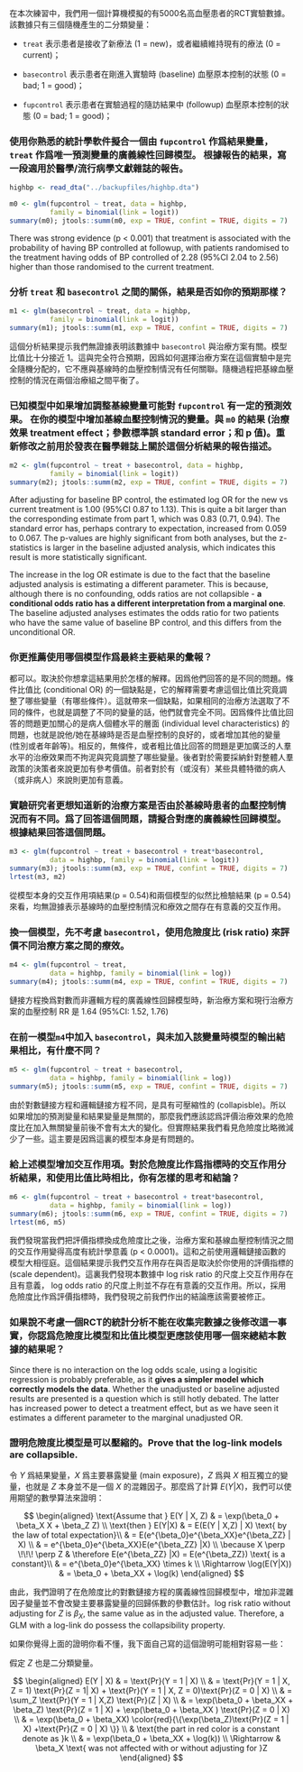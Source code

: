 

在本次練習中，我們用一個計算機模擬的有5000名高血壓患者的RCT實驗數據。該數據只有三個隨機產生的二分類變量：

- `treat` 表示患者是接收了新療法 (1 = new)，或者繼續維持現有的療法 (0 = current)；

- `basecontrol` 表示患者在剛進入實驗時 (baseline) 血壓原本控制的狀態 (0 = bad; 1 = good)；

- `fupcontrol` 表示患者在實驗過程的隨訪結果中 (followup) 血壓原本控制的狀態 (0 = bad; 1 = good)；


### 使用你熟悉的統計學軟件擬合一個由 `fupcontrol` 作爲結果變量，`treat` 作爲唯一預測變量的廣義線性回歸模型。 根據報告的結果，寫一段適用於醫學/流行病學文獻雜誌的報告。

```r
highbp <- read_dta("../backupfiles/highbp.dta")

m0 <- glm(fupcontrol ~ treat, data = highbp, 
          family = binomial(link = logit))
summary(m0); jtools::summ(m0, exp = TRUE, confint = TRUE, digits = 7)
```

There was strong evidence (p < 0.001) that treatment is associated with the probability of having BP controlled at followup, with patients randomised to the treatment having odds of BP controlled of 2.28 (95%CI 2.04 to 2.56) higher than those randomised to the current treatment. 

### 分析 `treat` 和 `basecontrol` 之間的關係，結果是否如你的預期那樣？


```r
m1 <- glm(basecontrol ~ treat, data = highbp, 
          family = binomial(link = logit))
summary(m1); jtools::summ(m1, exp = TRUE, confint = TRUE, digits = 7)
```

這個分析結果提示我們無證據表明該數據中 `basecontrol` 與治療方案有關。模型比值比十分接近 1。這與完全符合預期，因爲如何選擇治療方案在這個實驗中是完全隨機分配的，它不應與基線時的血壓控制情況有任何關聯。隨機過程把基線血壓控制的情況在兩個治療組之間平衡了。

### 已知模型中如果增加調整基線變量可能對 `fupcontrol` 有一定的預測效果。 在你的模型中增加基線血壓控制情況的變量。與 `m0` 的結果 (治療效果 treatment effect；參數標準誤 standard error；和 p 值)。重新修改之前用於發表在醫學雜誌上關於這個分析結果的報告描述。

```r
m2 <- glm(fupcontrol ~ treat + basecontrol, data = highbp, 
          family = binomial(link = logit))
summary(m2); jtools::summ(m2, exp = TRUE, confint = TRUE, digits = 7)
```


After adjusting for baseline BP control, the estimated log OR for the new vs current treatment is 1.00 (95%CI 0.87 to 1.13). This is quite a bit larger than the corresponding estimate from part 1, which was 0.83 (0.71, 0.94). The standard error has, perhaps contrary to expectation, increased from 0.059 to 0.067. The p-values are highly significant from both analyses, but the z-statistics is larger in the baseline adjusted analysis, which indicates this result is more statistically significant. 

The increase in the log OR estimate is due to the fact that the baseline adjusted analysis is estimating a different parameter. This is because, although there is no confounding, odds ratios are not collapsible - **a conditional odds ratio has a different interpretation from a marginal one**. The baseline adjusted analyses estimates the odds ratio for two patients who have the same value of baseline BP control, and this differs from the unconditional OR. 

### 你更推薦使用哪個模型作爲最終主要結果的彙報？

都可以。取決於你想拿這結果用於怎樣的解釋。因爲他們回答的是不同的問題。條件比值比 (conditional OR) 的一個缺點是，它的解釋需要考慮這個比值比究竟調整了哪些變量（有哪些條件）。這就帶來一個缺點，如果相同的治療方法選取了不同的條件，也就是調整了不同的變量的話，他們就會完全不同。因爲條件比值比回答的問題更加關心的是病人個體水平的層面 (individual level characteristics) 的問題，也就是說他/她在基線時是否是血壓控制的良好的，或者增加其他的變量 (性別或者年齡等)。相反的，無條件，或者粗比值比回答的問題是更加廣泛的人羣水平的治療效果而不拘泥與究竟調整了哪些變量。後者對於需要採納針對整體人羣政策的決策者來說更加有參考價值。前者對於有（或沒有）某些具體特徵的病人（或非病人）來說則更加有意義。

### 實驗研究者更想知道新的治療方案是否由於基線時患者的血壓控制情況而有不同。爲了回答這個問題，請擬合對應的廣義線性回歸模型。根據結果回答這個問題。

```r
m3 <- glm(fupcontrol ~ treat + basecontrol + treat*basecontrol, 
          data = highbp, family = binomial(link = logit))
summary(m3); jtools::summ(m3, exp = TRUE, confint = TRUE, digits = 7)
lrtest(m3, m2)
```

從模型本身的交互作用項結果(p = 0.54)和兩個模型的似然比檢驗結果 (p = 0.54) 來看，均無證據表示基線時的血壓控制情況和療效之間存在有意義的交互作用。

### 換一個模型，先不考慮 `basecontrol`，使用危險度比 (risk ratio) 來評價不同治療方案之間的療效。

```r
m4 <- glm(fupcontrol ~ treat, 
          data = highbp, family = binomial(link = log))
summary(m4); jtools::summ(m4, exp = TRUE, confint = TRUE, digits = 7)
```

鏈接方程換爲對數而非邏輯方程的廣義線性回歸模型時，新治療方案和現行治療方案的血壓控制 RR 是 1.64 (95%CI: 1.52, 1.76)

### 在前一模型`m4`中加入 `basecontrol`，與未加入該變量時模型的輸出結果相比，有什麼不同？

```r
m5 <- glm(fupcontrol ~ treat + basecontrol, 
          data = highbp, family = binomial(link = log))
summary(m5); jtools::summ(m5, exp = TRUE, confint = TRUE, digits = 7)
```

由於對數鏈接方程和邏輯鏈接方程不同，是具有可壓縮性的 (collapisble)。所以如果增加的預測變量和結果變量是無關的，那麼我們應該認爲評價治療效果的危險度比在加入無關變量前後不會有太大的變化。但實際結果我們看見危險度比略微減少了一些。這主要是因爲這裏的模型本身是有問題的。

### 給上述模型增加交互作用項。對於危險度比作爲指標時的交互作用分析結果，和使用比值比時相比，你有怎樣的思考和結論？

```r
m6 <- glm(fupcontrol ~ treat + basecontrol + treat*basecontrol, 
          data = highbp, family = binomial(link = log))
summary(m6); jtools::summ(m6, exp = TRUE, confint = TRUE, digits = 7)
lrtest(m6, m5)
```


我們發現當我們把評價指標換成危險度比之後，治療方案和基線血壓控制情況之間的交互作用變得高度有統計學意義 (p < 0.0001)。這和之前使用邏輯鏈接函數的模型大相徑庭。這個結果提示我們交互作用存在與否是取決於你使用的評價指標的 (scale dependent)。這裏我們發現本數據中 log risk ratio 的尺度上交互作用存在且有意義， log odds ratio 的尺度上則並不存在有意義的交互作用。所以，採用危險度比作爲評價指標時，我們發現之前我們作出的結論應該需要被修正。

### 如果說不考慮一個RCT的統計分析不能在收集完數據之後修改這一事實，你認爲危險度比模型和比值比模型更應該使用哪一個來總結本數據的結果呢？

Since there is no interaction on the log odds scale, using a logisitic regression is probably preferable, as it **gives a simpler model which correctly models the data**. Whether the unadjusted or baseline adjusted results are presented is a question which is still hotly debated. The latter has increased power to detect a treatment effect, but as we have seen it estimates a different parameter to the marginal unadjusted OR. 

### 證明危險度比模型是可以壓縮的。Prove that the log-link models are collapsible.

令 $Y$ 爲結果變量，$X$ 爲主要暴露變量 (main exposure)，$Z$ 爲與 $X$ 相互獨立的變量，也就是 $Z$ 本身並不是一個 $X$ 的混雜因子。那麼爲了計算 $E(Y|X)$，我們可以使用期望的數學算法來證明：

$$
\begin{aligned}
\text{Assume that } E(Y | X, Z) & = \exp(\beta_0 + \beta_X X + \beta_Z Z) \\
\text{then }        E(Y|X)      & = E(E(Y | X,Z) | X)  \text{ by the law of total expectation}\\
                                & = E(e^{\beta_0}e^{\beta_XX}e^{\beta_ZZ} | X) \\
                                & = e^{\beta_0}e^{\beta_XX}E(e^{\beta_ZZ} |X) \\
\because X \perp \!\!\! \perp Z & \therefore E(e^{\beta_ZZ} |X) = E(e^{\beta_ZZ}) \text{ is a constant}\\
                                & = e^{\beta_0}e^{\beta_XX} \times k \\
      \Rightarrow \log(E(Y|X))  & = \beta_0 + \beta_XX + \log(k)
\end{aligned}
$$

由此，我們證明了在危險度比的對數鏈接方程的廣義線性回歸模型中，增加非混雜因子變量並不會改變主要暴露變量的回歸係數的參數估計。log risk ratio without adjusting for $Z$ is $\beta_X$, the same value as in the adjusted value. Therefore, a GLM with a log-link do possess the collapsibility property. 

如果你覺得上面的證明你看不懂，我下面自己寫的這個證明可能相對容易一些：

假定 $Z$ 也是二分類變量。

$$
\begin{aligned}
E(Y | X) & =  \text{Pr}(Y = 1 | X) \\
         & = \text{Pr}(Y = 1 | X, Z = 1) \text{Pr}(Z = 1| X) + \text{Pr}(Y = 1 | X, Z = 0)\text{Pr}(Z = 0 | X) \\
         & = \sum_Z \text{Pr}(Y = 1 | X,Z) \text{Pr}(Z | X) \\
         & = \exp(\beta_0 + \beta_XX + \beta_Z) \text{Pr}(Z = 1 | X) + \exp(\beta_0 + \beta_XX ) \text{Pr}(Z = 0 | X) \\
         & = \exp(\beta_0 + \beta_XX) \color{red}{\{\exp(\beta_Z)\text{Pr}(Z = 1 | X) +\text{Pr}(Z = 0 | X)  \}} \\
         & \text{the part in red color is a constant denote as }k \\
         & = \exp(\beta_0 + \beta_XX +  \log(k)) \\
\Rightarrow & \beta_X \text{ was not affected with or without adjusting for }Z
\end{aligned}
$$
